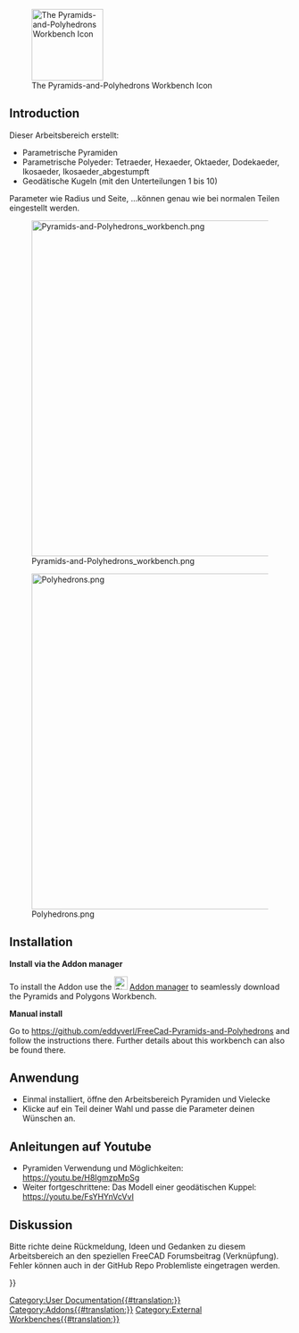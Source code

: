 <languages/>

[[Image:Pyramids-and-Polyhedrons_workbench_icon.svg|thumb|128px|The Pyramids-and-Polyhedrons Workbench Icon]]

{{TOCright}}

== Introduction ==

Dieser Arbeitsbereich erstellt: 
* Parametrische Pyramiden
* Parametrische Polyeder: Tetraeder, Hexaeder, Oktaeder, Dodekaeder, Ikosaeder, Ikosaeder_abgestumpft
* Geodätische Kugeln (mit den Unterteilungen 1 bis 10)

Parameter wie Radius und Seite, ...können genau wie bei normalen Teilen eingestellt werden.

[[Image:Pyramids-and-Polyhedrons_workbench.png|600px]]

[[Image:Polyhedrons.png|600px]]

== Installation ==

<b>Install via the Addon manager</b>

To install the Addon use the [[Image:Std_AddonMgr.svg|24px]] [[Std_AddonMgr|Addon manager]] to seamlessly download the Pyramids and Polygons Workbench.

<b>Manual install</b>

Go to https://github.com/eddyverl/FreeCad-Pyramids-and-Polyhedrons and follow the instructions there. Further details about this workbench can also be found there.

<span id="Usage"></span>
==Anwendung==

* Einmal installiert, öffne den Arbeitsbereich Pyramiden und Vielecke
* Klicke auf ein Teil deiner Wahl und passe die Parameter deinen Wünschen an.

<span id="Tutorials_on_youtube"></span>
==Anleitungen auf Youtube==

* Pyramiden Verwendung und Möglichkeiten:  https://youtu.be/H8IgmzpMpSg
* Weiter fortgeschrittene: Das Modell einer geodätischen  Kuppel: https://youtu.be/FsYHYnVcVvI

<span id="Discussion"></span>
== Diskussion ==

Bitte richte deine Rückmeldung, Ideen und Gedanken zu diesem Arbeitsbereich an den speziellen FreeCAD Forumsbeitrag (Verknüpfung). Fehler können auch in der GitHub Repo Problemliste eingetragen werden.


{{Userdocnavi{{#translation:}}}}
[[Category:User Documentation{{#translation:}}]]
[[Category:Addons{{#translation:}}]]
[[Category:External Workbenches{{#translation:}}]]